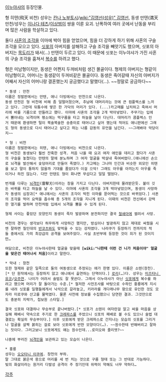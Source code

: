[[이누야샤]]의 등장인물.

형 히텐(飛天 비천) 성우는 [[칸나 노부토시]]/[[wiki:"김영선(성우)" 김영선]], 동생 만텐(満天 만천/성우는 [[이나다 테츠]]/[[이상범]]이 쌍을 이룬 요괴. 난폭하여 여러 곳에서 난동을 부리며 많은 사람을 학살하고 있다.

둘다 [[사혼의 조각]]을 이마에 박아 힘을 얻었으며, 힘을 더 강하게 하기 위해 사혼의 구슬 조각을 모으고 있다. [[싯포]]의 아버지를 살해하고 구슬 조각을 빼앗기도 했으며, 싯포의 아버지는 [[목도리]]가 돼서(…) 만텐이 두르고 있다. 이 때문에 싯포는 이누야샤가 가진 사혼의 구슬 조각을 훔쳐서 [[복수]]를 하려고 했다.

형은 미남형이지만, 동생은 어쩐지 두꺼비처럼 생긴 몰골이다. 형제의 아버지는 형같이 미남형이고, 어머니는 동생같이 두꺼비같은 몰골이다. 동생은 죽어갈때 자신의 아버지가 어째서 자신의 어머니랑 결혼했는지 궁금했다고 말했다(…). ~~정말로 궁금하다~~

 * 동생 : 만천
 이름은 정발판에서는 만텐, 애니 더빙에서는 만천으로 나온다.
 동생 만천은 형 비천에 비해 좀 덜떨어졌으며, 추남에 대머리라는 것에 큰 컴플렉스를 느끼고 있다. 그런데 뒤통수에 땋은 한 가닥의 머리가 있다. (...)카고메를 납치하고 죽여서 머리에 바를 기름으로 만들려고 했다. 이마에 사혼의 조각을 2개 박아넣었다. 주무기는 입에서 뿜어내는 뇌격이며 평소에는 먹구름을 타고 하늘을 날아 다닌다. 대머리가 콤플렉스 인거 때문에 환생하면 털이 북술북술한 송충이로 태어나고 싶어 했는데 적어도 애니판에선 그래도 형의 동생으로 다시 태어나고 싶다고 하는 나름 감동의 유언을 남긴다. ~~그래봐야 악당이지~~

 * 형 : 비천
 이름은 정발판에서는 히텐, 애니 더빙에서는 비천으로 나온다.
 형 비천은 동생보다 훨씬 잔혹한 성격. 처음 나올 때 요괴 여자 애인을 데리고 왔다가 사혼의 구슬을 놓쳤다는 만텐의 말에 분노하며 그 여자 얼굴을 박살내 죽여버렸다.(애니에선 손으로 뇌격을 발산해서 숯덩어리로 만들어 죽였다.) 카고메는 그나마 인간과 비슷한 외모인 히텐을 보고 말이 통하지 않을까 기대를 품었다가 이걸 으악! 그래도 아우를 아끼는지 아우를 죽이거나 하진 않는다. 다만 만텐도 형이 화나면 무섭다고 덜덜 떨었다.

 번개를 다루는 [[뇌격인]](雷擊刃)이라는 창을 가지고 다닌다. 아버지한테 물려받은듯. 불이 깃든 바퀴를 타고 하늘을 날 수 있다. 이마에 사혼의 조각을 3개 박아넣었으며, 동생이 사망하자 동생의 심장과[* 애니에서는 사혼의 조각이 박힌 이마를 뜯어먹는 것으로 바뀌었다.] 사혼의 조각을 먹어 요력을 흡수해 총 5개의 조각을 지니게 된다. 이때의 비천은 전신에서 강력한 열기를 발하며 만천처럼 입에서 뇌격을 뿜을 수 있게 된다.

 형제 사이는 좋았던 모양인지 동생이 죽자 발광하며 분전하지만 결국 [[철쇄아]]에 썰려서 사망.

 비천의 경우는 생각보다 허무하게 사망하긴 했지만, 방심이나 발광하지 않고 제대로 싸웠을 시엔 잘하면 칠인대의 [[반코츠]]와도 맞먹을 수 있는 강자였다. 나라쿠가 등장하기 전까지의 적들 중에서도 가히 최강급의 공격을 보여주었다. 사실 초반부에 등장한 것이 죄가 된 것이지만…

 여담으로, 비천은 이누야샤한테 얼굴을 맞을때 '''[wiki:"나한테 이런 건 니가 처음이야" 얼굴을 맞은건 태어나서 처음]'''이라고 말한다.

 * 막내 : 창천
 또한 형제와 같은 일족으로 둘의 여동생으로 추정되는 애가 한명 있다. 이름은 소텐(창천).[* 단 원작에서는 등장하지 않고 애니에서 출연하는 단역이다.] [[로리]](…)다. 성우는 [[미즈타니 유코]]/[[오주연]]. 나이가 어려서 술법도 잘 못쓴다. 그래서 이누야샤가 아닌 [[싯포]]에게 복수를 하려고 했으며 머리가 잘 돌아가는 수준.[* 철저한 사전조사를 바탕으로 수하인 홍룡에게 지시를 내려 싯포를 일행들에게서 낙석으로 갈라놓고, 키라라를 개다래나무 향으로 유인한 것도 모자라 미로쿠와 산고를 물먹였다. 물론 사전에 정보를 수집했으니 당연한 결과. 그것만으로도 충분히 지략가, 첩보원 스타일.]

 결국 싯포와 대결하나 무승부로 끝나버렸다.[* 싯포가 소텐이 여자란걸 알고 싸울 마음을 상실해 패배시 약속으로 주기로 한 [[크레파스]]를 주었으니 싯포의 패배로 볼 수도 있으나 술법 대결로는 확실히 무승부이다.] 이후 싯포에게 받은 크레파스로 간지나는 모습의 싯포를 그리거나 얼굴을 살짝 붉히는 걸로 보아 싯포에게 반한 모양이다(…). ~~원수한테 반해버리고 잘하는 짓이다. 그러고보니 싯포에게도 얘는 원수인데...로미오와 줄리엣?~~

 나중에 부러진 [[뇌격인]]을 보관하고 있는 모습이 나온다.

 * 홍룡
 성우는 [[오오타니 이쿠에]]. 창천의 부하.
 말 그대로 붉은색 용으로 머리를 세 번 치는 것으로 구름 형태 또는 그 반대로 가능하다.
 빛의 화살이라는 원거리 다발성 공격이 주 장기인데 위력이 약해도 너무 약하다…


[[각주]]
